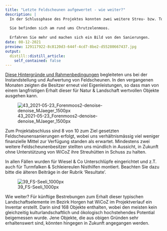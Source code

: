 ```yaml
---
title: "Letzte Feldscheunen aufgewertet - wie weiter?"
description: |
  In der Schlussphase des Projektes konnten zwei weitere Streu- bzw. Torfhütten in Stand gestellt und mit Strukturen für Wiesel & Co ausgestattet werden.
  
  Sie befinden sich am rund ums Chrutzelenmoos.
  
  Erfahren Sie mehr und machen sich ein Bild von den Sanierungen.
date: 08-12-2021
preview: 129117922-8c8120d3-644f-4cd7-8be2-d55280667437.jpg
output:
  distill::distill_article:
    self_contained: false
---
```


[Diese Hintergründe und Rahmenbedingungen](/projekt-massnahmen/62-wir-unterstuetzen-die-instanstellung-/) begleiteten uns bei der Instandstellung und Aufwertung von Feldscheunen. 
In den vergangenen Monaten zeigten die Besitzer erneut viel Eigenleistungen, so dass man von einem langfristigen Erhalt dieser für Natur & Landschaft wertvollen Objekte ausgehen kann.

![43_2021-05-23_Forenmoos2-denoise-denoise_MJaeger_1500px](https://user-images.githubusercontent.com/49158554/128791183-69f69152-4a43-4ae4-aa13-73737174a43e.jpg)


Zum Projektabschluss sind 8 von 10 zum Ziel gesetzten Feldscheunensanierungen erfolgt, wobei uns verhältnismässig viel weniger finanzielle Mittel zur Verfügung standen als erwartet. 
Mindestens zwei weitere Feldscheunenbesitzer stellten uns mündlich in Aussicht, in Zukunft ohne Unterstützung von WiCoZ ihre Streuhütten in Schuss zu halten. 

In allen Fällen wurden für Wiesel & Co Unterschlüpfe eingerichtet und z.T. auch für Turmfalken & Schleiereulen Nisthilfen montiert. 
Beachten Sie dazu bitte die älteren Beiträge in der Rubrik 'Resultate'.

![39_FS-Seeli_1000px](https://user-images.githubusercontent.com/49158554/128788707-3dd05719-97b0-4dc3-a992-4b04f0a0c445.jpg)

Wie weiter? 
Für künftige Bestrebungen zum Erhalt dieser typischen Landschaftselemente im Bezirk Horgen hat WiCoZ im Projektverlauf ein Inventar erstellt. Darin sind 168 Objekte enthalten, wobei den meisten kein gleichzeitig kulturlandschaftlich und ökologisch hochstehendes Potential beigemessen wurde. Jene Objekte, die aus obigen Gründen sehr erhaltenswert sind, könnten hingegen in Zukunft angegangen werden. 
